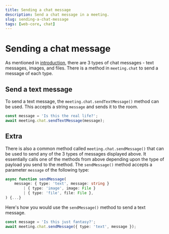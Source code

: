 ```yaml
---
title: Sending a chat message
description: Send a chat message in a meeting.
slug: sending-a-chat-message
tags: [web-core, chat]
---
```


# Sending a chat message

As mentioned in [introduction](./introduction), there are 3 types of chat messages - text messages, images, and files. There is a method in `meeting.chat` to send a message of each type.

## Send a text message

To send a text message, the `meeting.chat.sendTextMessage()` method can be used. This accepts a string `message` and sends it to the room.

```ts
const message = 'Is this the real life?';
await meeting.chat.sendTextMessage(message);
```

<!-- ## Send an image

You can send an image with the help of `meeting.chat.sendImageMessage()`. This accepts an image of type `File`, and sends it to the participants in the meeting.

```html
<label for="img">Select image:</label>
<input type="file" id="img" name="img" accept="image/*">
<button onclick="onSendImage()">Send Image</button>
```

```ts
async function onSendImage() {
    const image = document.getElementById('img');
    await meeting.chat.sendImageMessage(image.files[0]);
}
```

## Send a file

Sending a file is quite similar to sending an image. The only difference is that when you send an image, a preview will be shown in the meeting chat, which is not the case for sending files. That being said, an image can be sent as a file too using `meeting.chat.sendFileMessage()`.

```html
<label for="file">Select image:</label>
<input type="file" id="file" name="file">
<button onclick="onSendFile()">Send Image</button>
```

```ts
async function onSendFile() {
    const file = document.getElementById('file');
    await meeting.chat.sendFileMessage(file.files[0]);
}
```
 -->
## Extra

There is also a common method called `meeting.chat.sendMessage()` that can be used to send any of the 3 types of messages displayed above. It essentially calls one of the methods from above depending upon the type of payload you send to the method. The `sendMessage()` method accepts a parameter `message` of the following type:

```ts
async function sendMessage(
    message: { type: 'text', message: string }
        | { type: 'image', image: File }
        | { type: 'file', file: File },
) {...}
```

Here's how you would use the `sendMessage()` method to send a text message.

```ts
const message = 'Is this just fantasy?';
await meeting.chat.sendMessage({ type: 'text', message });
```
